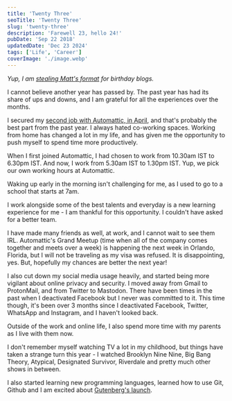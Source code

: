 ```yaml
---
title: 'Twenty Three'
seoTitle: 'Twenty Three'
slug: 'twenty-three'
description: 'Farewell 23, hello 24!'
pubDate: 'Sep 22 2018'
updatedDate: 'Dec 23 2024'
tags: ['Life', 'Career']
coverImage: './image.webp'
---
```


_Yup, I am_ [_stealing Matt's format_](https://ma.tt/2018/01/thirty-four/) _for birthday blogs._

I cannot believe another year has passed by. The past year has had its share of ups and downs, and I am grateful for all the experiences over the months.

I secured my [second job with Automattic, in April](https://www.arun.blog/blog/automattic/), and that's probably the best part from the past year. I always hated co-working spaces. Working from home has changed a lot in my life, and has given me the opportunity to push myself to spend time more productively.

When I first joined Automattic, I had chosen to work from 10.30am IST to 6.30pm IST. And now, I work from 5.30am IST to 1.30pm IST. Yup, we pick our own working hours at Automattic.

Waking up early in the morning isn't challenging for me, as I used to go to a school that starts at 7am.

I work alongside some of the best talents and everyday is a new learning experience for me - I am thankful for this opportunity. I couldn't have asked for a better team.

I have made many friends as well, at work, and I cannot wait to see them IRL. Automattic's Grand Meetup (time when all of the company comes together and meets over a week) is happening the next week in Orlando, Florida, but I will not be traveling as my visa was refused. It is disappointing, yes. But, hopefully my chances are better the next year!

I also cut down my social media usage heavily, and started being more vigilant about online privacy and security. I moved away from Gmail to ProtonMail, and from Twitter to Mastodon. There have been times in the past when I deactivated Facebook but I never was committed to it. This time though, it's been over 3 months since I deactivated Facebook, Twitter, WhatsApp and Instagram, and I haven't looked back.

Outside of the work and online life, I also spend more time with my parents as I live with them now.

I don't remember myself watching TV a lot in my childhood, but things have taken a strange turn this year - I watched Brooklyn Nine Nine, Big Bang Theory, Atypical, Designated Survivor, Riverdale and pretty much other shows in between.

I also started learning new programming languages, learned how to use Git, Github and I am excited about [Gutenberg's launch](https://wordpress.org/gutenberg/).
